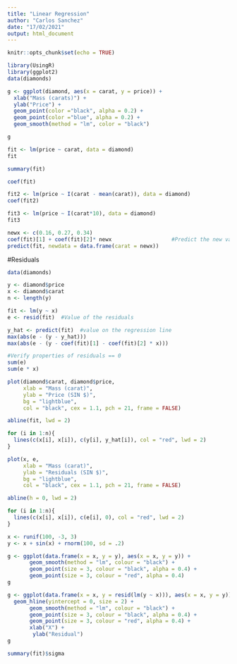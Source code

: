 ```yaml
---
title: "Linear Regression"
author: "Carlos Sanchez"
date: "17/02/2021"
output: html_document
---
```


```r
knitr::opts_chunk$set(echo = TRUE)
```


```r
library(UsingR)
library(ggplot2)
data(diamonds)
```


```r
g <- ggplot(diamond, aes(x = carat, y = price)) +
  xlab("Mass (carats)") +
  ylab("Price") +
  geom_point(color ="black", alpha = 0.2) +
  geom_point(color ="blue", alpha = 0.2) +
  geom_smooth(method = "lm", color = "black")

g

```


```r
fit <- lm(price ~ carat, data = diamond)
fit

```


```r
summary(fit)
```


```r
coef(fit)
```


```r
fit2 <- lm(price ~ I(carat - mean(carat)), data = diamond)
coef(fit2)
```


```r
fit3 <- lm(price ~ I(carat*10), data = diamond)
fit3
```


```r
newx <- c(0.16, 0.27, 0.34)
coef(fit)[1] + coef(fit)[2]* newx                   #Predict the new value manually
predict(fit, newdata = data.frame(carat = newx))
```


#Residuals

```r
data(diamonds)

```


```r
y <- diamond$price
x <- diamond$carat
n <- length(y)

fit <- lm(y ~ x)
e <- resid(fit)  #Value of the residuals

y_hat <- predict(fit)  #value on the regression line
max(abs(e - (y - y_hat)))
max(abs(e - (y - coef(fit)[1] - coef(fit)[2] * x)))
```


```r
#Verify properties of residuals == 0
sum(e)
sum(e * x)
```


```r
plot(diamond$carat, diamond$price,
     xlab = "Mass (carat)",
     ylab = "Price (SIN $)",
     bg = "lightblue",
     col = "black", cex = 1.1, pch = 21, frame = FALSE)

abline(fit, lwd = 2)

for (i in 1:n){
  lines(c(x[i], x[i]), c(y[i], y_hat[i]), col = "red", lwd = 2)
}
```


```r
plot(x, e,
     xlab = "Mass (carat)",
     ylab = "Residuals (SIN $)",
     bg = "lightblue",
     col = "black", cex = 1.1, pch = 21, frame = FALSE)

abline(h = 0, lwd = 2)

for (i in 1:n){
  lines(c(x[i], x[i]), c(e[i], 0), col = "red", lwd = 2)
}

```


```r
x <- runif(100, -3, 3)
y <- x + sin(x) + rnorm(100, sd = .2)

g <- ggplot(data.frame(x = x, y = y), aes(x = x, y = y)) +
       geom_smooth(method = "lm", colour = "black") + 
       geom_point(size = 3, colour = "black", alpha = 0.4) +
       geom_point(size = 3, colour = "red", alpha = 0.4)
g
```


```r
g <- ggplot(data.frame(x = x, y = resid(lm(y ~ x))), aes(x = x, y = y)) +
  geom_hline(yintercept = 0, size = 2) +
       geom_smooth(method = "lm", colour = "black") + 
       geom_point(size = 3, colour = "black", alpha = 0.4) +
       geom_point(size = 3, colour = "red", alpha = 0.4) +
       xlab("X") +
        ylab("Residual")
g

```


```r
summary(fit)$sigma

```

